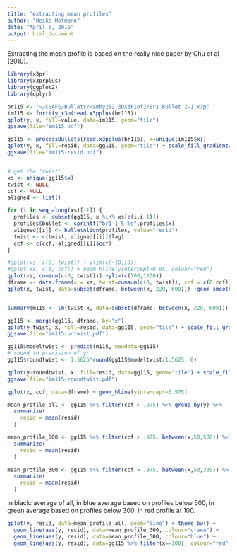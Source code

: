 ```yaml
---
title: "extracting mean profiles"
author: "Heike Hofmann"
date: "April 6, 2016"
output: html_document
---
```


Extracting the mean profile is based on the really nice paper by Chu et al (2010).

```r

library(x3pr)
library(x3prplus)
library(ggplot2)
library(dplyr)

br115 <- "~/CSAFE/Bullets/Hamby252_3DX3P1of2/Br1 Bullet 2-1.x3p"
im115 <- fortify_x3p(read.x3pplus(br115))
qplot(y, x, fill=value, data=im115, geom="tile")
ggsave(file="im115.pdf")

gg115 <- processBullets(read.x3pplus(br115), x=unique(im115$x))
qplot(y, x, fill=resid, data=gg115, geom="tile") + scale_fill_gradient2(limits=c(-7,7))
ggsave(file="im115-resid.pdf")


# get the 'twist'
xs <- unique(gg115$x)
twist <- NULL
ccf <- NULL
aligned <- list()

for (i in seq_along(xs)[-1]) {
  profiles <- subset(gg115, x %in% xs[c(i,i-1)])  
  profiles$bullet <- sprintf("br1-1-5-%s",profiles$x)
  aligned[[i]] <- bulletAlign(profiles, value="resid")
  twist <- c(twist, aligned[[i]]$lag)
  ccf <- c(ccf, aligned[[i]]$ccf)
}

#qplot(xs, c(0, twist)) + ylim(c(-10,10))
#qplot(xs, c(1, ccf)) + geom_hline(yintercept=0.95, colour="red")
qplot(xs, cumsum(c(0, twist))) +ylim(c(700,1100))
dframe <- data.frame(x = xs, twist=cumsum(c(0, twist)), ccf = c(0,ccf))
qplot(x, twist, data=subset(dframe, between(x, 220, 600))) +geom_smooth(method="lm")


summary(m115 <- lm(twist~x, data=subset(dframe, between(x, 220, 600))))

gg115 <- merge(gg115, dframe, by="x")
qplot(y-twist, x, fill=resid, data=gg115, geom="tile") + scale_fill_gradient2(limits=c(-7,7))
ggsave(file="im115-untwist.pdf")

gg115$modeltwist <- predict(m115, newdata=gg115)
# round to precision of y:
gg115$roundtwist <- 1.5625*round(gg115$modeltwist/1.5625, 0)

qplot(y-roundtwist, x, fill=resid, data=gg115, geom="tile") + scale_fill_gradient2(limits=c(-7,7))
ggsave(file="im115-roundtwist.pdf")

qplot(x, ccf, data=dframe) + geom_hline(yintercept=0.975)

mean_profile_all <- gg115 %>% filter(ccf > .975) %>% group_by(y) %>%
  summarize(
    resid = mean(resid)
  )

mean_profile_500 <- gg115 %>% filter(ccf > .975, between(x,50,500)) %>% group_by(y) %>%
  summarize(
    resid = mean(resid)
  )

mean_profile_300 <- gg115 %>% filter(ccf > .975, between(x,50,300)) %>% group_by(y) %>%
  summarize(
    resid = mean(resid)
  )
```

in black: average of all, in blue average based on profiles below 500, in green average based on profiles below 300, in red profile at 100.
```r
qplot(y, resid, data=mean_profile_all, geom="line") + theme_bw() +
  geom_line(aes(y, resid), data=mean_profile_300, colour="green") +
  geom_line(aes(y, resid), data=mean_profile_500, colour="blue") +
  geom_line(aes(y, resid), data=gg115 %>% filter(x==100), colour="red") + ylim(c(-5,5))

```
